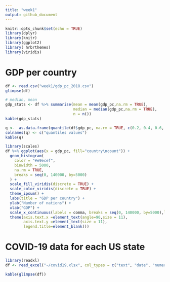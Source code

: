 ```yaml
---
title: "week1"
output: github_document
---
```


```r
knitr::opts_chunk$set(echo = TRUE)
library(dplyr)
library(knitr)
library(ggplot2)
library( hrbrthemes)
library(viridis)
```

# GDP per country

```r
df <- read.csv("week1/gdp_pc_2018.csv")
glimpse(df)

```


```r
# median, mean
gdp_stats <- df %>% summarise(mean = mean(gdp_pc,na.rm = TRUE), 
                              median = median(gdp_pc,na.rm = TRUE), 
                              n = n())
kable(gdp_stats)
```

```r

q <-  as.data.frame(quantile(df$gdp_pc, na.rm = TRUE, c(0.2, 0.4, 0.6, 0.8)))
colnames(q) <- c("quantiles values")
kable(q)
```

```r
library(scales)
df %>% ggplot(aes(x = gdp_pc, fill="country\ncount")) +
  geom_histogram(
    color = "#e9ecef",
    binwidth = 5000,
    na.rm = TRUE,
    breaks = seq(0, 140000, by=5000)
  ) +
  scale_fill_viridis(discrete = TRUE) +
  scale_color_viridis(discrete = TRUE) +
  theme_ipsum() +
  labs(title = "GDP per country") +
  ylab("Number of nations") +
  xlab("GDP") +
  scale_x_continuous(labels = comma, breaks = seq(0, 140000, by=5000),limits = c(0,140000)) +
  theme(axis.text.x =element_text(angle=90,size = 11),
        axis.text.y =element_text(size = 11),
        legend.title=element_blank()) 
```

# COVID-19 data for each US state 

```r
library(readxl)
df <- read_excel("~/covid19.xlsx", col_types = c("text", "date", "numeric", "numeric", "numeric", "numeric", "text", "numeric", "numeric"))

kable(glimpse(df))
```

```r

```

